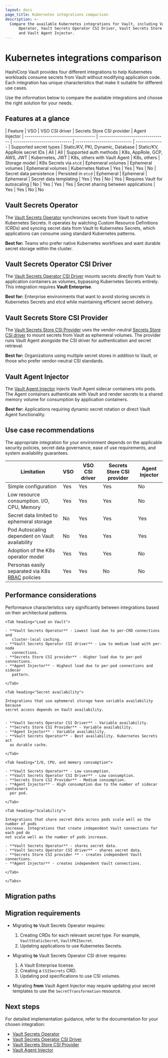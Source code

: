 ```yaml
---
layout: docs
page_title: Kubernetes integrations comparison
description: >-
  Compare the available Kubernetes integrations for Vault, including Vault Secrets
	  Operator, Vault Secrets Operator CSI Driver, Vault Secrets Store CSI Provider,
	  and Vault Agent Injector.
---
```


# Kubernetes integrations comparison

HashiCorp Vault provides four different integrations to help Kubernetes workloads consume secrets from Vault without modifying application code. Each integration has unique characteristics that make it suitable for different use cases.

Use the information below to compare the available integrations and choose the right solution for your needs.

## Features at a glance

| Feature                             | VSO                               | VSO CSI driver                | Secrets Store CSI provider   | Agent Injector
	| ----------------------------------- | --------------------------------- | ----------------------------- | ---------------------------- | --------------
	| Supported secret types              | Static/KV, PKI, Dynamic, Database | Static/KV, AppRole secret IDs | All                          | All
	| Supported auth methods              | K8s, AppRole, GCP, AWS, JWT       | Kubernetes, JWT               | K8s, others with Vault Agent | K8s, others
	| Storage model                       | K8s Secrets via `etcd`            | Ephemeral volumes             | Ephemeral volumes            | Ephemeral volumes
	| Kubernetes Native                   | Yes                               | Yes                           | Yes                          | No
	| Secret data persistence             | Persisted in `etcd`               | Ephemeral                     | Ephemeral                    | Ephemeral
	| Secret data templating              | Yes                               | Yes                           | No                           | Yes
	| Requires Vault for autoscaling      | No                                | Yes                           | Yes                          | Yes
	| Secret sharing between applications | Yes                               | Yes                           | No                           | No

## Vault Secrets Operator

The [Vault Secrets Operator](/vault/docs/platform/k8s/vso) synchronizes secrets from Vault to native Kubernetes Secrets. 
It operates by watching Custom Resource Definitions (CRDs) and syncing secret data from Vault to Kubernetes Secrets, which applications can consume using standard Kubernetes patterns.

**Best for:** Teams who prefer native Kubernetes workflows and want durable secret storage within the cluster.

## Vault Secrets Operator CSI Driver

The [Vault Secrets Operator CSI Driver](/vault/docs/platform/k8s/vso/vso-csi) mounts secrets directly from Vault to application containers as volumes, bypassing Kubernetes Secrets entirely. 
This integration requires **Vault Enterprise**.

**Best for:** Enterprise environments that want to avoid storing secrets in Kubernetes Secrets and etcd while maintaining efficient secret delivery.

## Vault Secrets Store CSI Provider

The [Vault Secrets Store CSI Provider](/vault/docs/platform/k8s/csi) uses the vendor-neutral [Secrets Store CSI driver](https://secrets-store-csi-driver.sigs.k8s.io/) to mount secrets from Vault as ephemeral volumes. 
The provider runs Vault Agent alongside the CSI driver for authentication and secret retrieval.

**Best for:** Organizations using multiple secret stores in addition to Vault, or those who prefer vendor-neutral CSI standards.

## Vault Agent Injector

The [Vault Agent Injector](/vault/docs/platform/k8s/injector) injects Vault Agent sidecar containers into pods. 
The Agent containers authenticate with Vault and render secrets to a shared memory volume for consumption by application containers.

**Best for:** Applications requiring dynamic secret rotation or direct Vault Agent functionality.


## Use case recommendations

The appropriate integration for your environment depends on the applicable
security policies, secret data governance, ease of use requirements, and
system availability guarantees.

| Limitation                                        | VSO                               | VSO CSI driver                | Secrets Store CSI provider   | Agent Injector
| ------------------------------------------------- | --------------------------------- | ----------------------------- | ---------------------------- | --------------
| Simple configuration                              | Yes                               | Yes                           | Yes                          | No
| Low resource consumption. I/O, CPU, Memory        | Yes                               | Yes                           | Yes                          | No
| Secret data limited to ephemeral storage          | No                                | Yes                           | Yes                          | Yes
| Pod Autoscaling dependent on Vault availability   | No                                | Yes                           | Yes                          | Yes
| Adoption of the K8s operator model                | Yes                               | Yes                           | Yes                          | No
| Personas easily separated via K8s [RBAC] policies | Yes                               | Yes                           | No                           | No

[RBAC]: https://kubernetes.io/docs/reference/access-authn-authz/rbac


## Performance considerations

Performance characteristics vary significantly between integrations based on
their architectural patterns.

<Tabs>
	
	<Tab heading="Load on Vault">
	
	- **Vault Secrets Operator** - Lowest load due to per-CRD connections and
	   cluster-local caching.
	- **Vault Secrets Operator CSI driver** - Low to medium load with per-node
	   connections.
	- **Secrets Store CSI provider** - Higher load due to per-pod connections.
	- **Agent Injector** - Highest load due to per-pod connections and sidecar
	   pattern.
	
	</Tab>
	
	<Tab heading="Secret availability">
	
	Integrations that use ephemeral storage have variable availability because
	secret access depends on Vault availability.
	
	
	- **Vault Secrets Operator CSI Driver** - Variable availability.
	- **Secrets Store CSI Provider** - Variable availability.
	- **Agent Injector** - Variable availability.
	- **Vault Secrets Operator** - Best availability. Kubernetes Secrets act
	  as durable cache.
	
	</Tab>
	
	<Tab heading="I/O, CPU, and memory consumption">
	
	- **Vault Secrets Operator** - Low consumption.
	- **Vault Secrets Operator CSI Driver** - Low consumption.
	- **Secrets Store CSI Provider** - Medium consumption.
	- **Agent Injector** - High consumption due to the number of sidecar containers
	  per pod.
	
	</Tab>
	
	<Tab heading="Scalability">
	
	Integrations that share secret data across pods scale well as the number of pods
	increase. Integrations that create independent Vault connections for each pod do
	not scale well as the number of pods increase.
	
	- **Vault Secrets Operator** - shares secret data.
	- **Vault Secrets Operator CSI driver** - shares secret data.
	- **Secrets Store CSI provider ** - creates independent Vault connections.
	- **Agent Injector** - creates independent Vault connections.
	
	</Tab>
	
	</Tabs>


## Migration paths

## Migration requirements 

- Migrating **to** Vault Secrets Operator requires:
    1. Creating CRDs for each relevant secret type. For example, `VaultStaticSecret`, `VaultPKISecret`.
    1. Updating applications to use Kubernetes Secrets.

- Migrating **to** Vault Secrets Operator CSI driver requires:
    1. A Vault Enterprise license.
    1. Creating a `CSISecrets` CRD.
    1. Updating pod specifications to use CSI volumes.

- Migrating **from** Vault Agent Injector may require updating your secret
  templates to use the `SecretTransformation` resource.

## Next steps

For detailed implementation guidance, refer to the documentation for your chosen integration:
- [Vault Secrets Operator](/vault/docs/platform/k8s/vso)
- [Vault Secrets Operator CSI Driver](/vault/docs/platform/k8s/vso/vso-csi)
- [Vault Secrets Store CSI Provider](/vault/docs/platform/k8s/csi)
- [Vault Agent Injector](/vault/docs/platform/k8s/injector)
